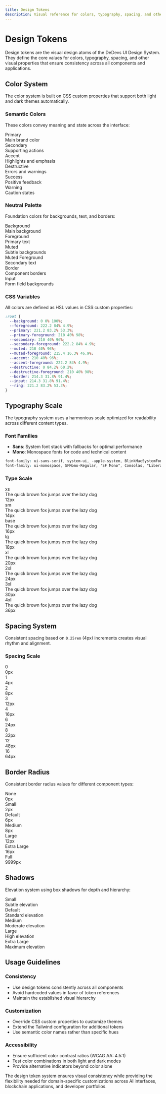 ```yaml
---
title: Design Tokens
description: Visual reference for colors, typography, spacing, and other design tokens in the DeDevs UI Design System.
---
```


# Design Tokens

Design tokens are the visual design atoms of the DeDevs UI Design System. They define the core values for colors, typography, spacing, and other visual properties that ensure consistency across all components and applications.

## Color System

The color system is built on CSS custom properties that support both light and dark themes automatically.

### Semantic Colors

These colors convey meaning and state across the interface:

<div className="grid grid-cols-1 md:grid-cols-2 gap-4 my-6">
  <div className="space-y-3">
    <div className="flex items-center gap-3">
      <div className="w-12 h-12 rounded-lg bg-primary border"></div>
      <div>
        <div className="font-medium">Primary</div>
        <div className="text-sm text-muted-foreground">Main brand color</div>
      </div>
    </div>
    <div className="flex items-center gap-3">
      <div className="w-12 h-12 rounded-lg bg-secondary border"></div>
      <div>
        <div className="font-medium">Secondary</div>
        <div className="text-sm text-muted-foreground">Supporting actions</div>
      </div>
    </div>
    <div className="flex items-center gap-3">
      <div className="w-12 h-12 rounded-lg bg-accent border"></div>
      <div>
        <div className="font-medium">Accent</div>
        <div className="text-sm text-muted-foreground">Highlights and emphasis</div>
      </div>
    </div>
  </div>
  <div className="space-y-3">
    <div className="flex items-center gap-3">
      <div className="w-12 h-12 rounded-lg bg-destructive border"></div>
      <div>
        <div className="font-medium">Destructive</div>
        <div className="text-sm text-muted-foreground">Errors and warnings</div>
      </div>
    </div>
    <div className="flex items-center gap-3">
      <div className="w-12 h-12 rounded-lg bg-success border"></div>
      <div>
        <div className="font-medium">Success</div>
        <div className="text-sm text-muted-foreground">Positive feedback</div>
      </div>
    </div>
    <div className="flex items-center gap-3">
      <div className="w-12 h-12 rounded-lg bg-warning border"></div>
      <div>
        <div className="font-medium">Warning</div>
        <div className="text-sm text-muted-foreground">Caution states</div>
      </div>
    </div>
  </div>
</div>

### Neutral Palette

Foundation colors for backgrounds, text, and borders:

<div className="grid grid-cols-1 md:grid-cols-2 gap-4 my-6">
  <div className="space-y-3">
    <div className="flex items-center gap-3">
      <div className="w-12 h-12 rounded-lg bg-background border"></div>
      <div>
        <div className="font-medium">Background</div>
        <div className="text-sm text-muted-foreground">Main background</div>
      </div>
    </div>
    <div className="flex items-center gap-3">
      <div className="w-12 h-12 rounded-lg bg-foreground border"></div>
      <div>
        <div className="font-medium">Foreground</div>
        <div className="text-sm text-muted-foreground">Primary text</div>
      </div>
    </div>
    <div className="flex items-center gap-3">
      <div className="w-12 h-12 rounded-lg bg-muted border"></div>
      <div>
        <div className="font-medium">Muted</div>
        <div className="text-sm text-muted-foreground">Subtle backgrounds</div>
      </div>
    </div>
  </div>
  <div className="space-y-3">
    <div className="flex items-center gap-3">
      <div className="w-12 h-12 rounded-lg bg-muted-foreground border"></div>
      <div>
        <div className="font-medium">Muted Foreground</div>
        <div className="text-sm text-muted-foreground">Secondary text</div>
      </div>
    </div>
    <div className="flex items-center gap-3">
      <div className="w-12 h-12 rounded-lg bg-border border"></div>
      <div>
        <div className="font-medium">Border</div>
        <div className="text-sm text-muted-foreground">Component borders</div>
      </div>
    </div>
    <div className="flex items-center gap-3">
      <div className="w-12 h-12 rounded-lg bg-input border"></div>
      <div>
        <div className="font-medium">Input</div>
        <div className="text-sm text-muted-foreground">Form field backgrounds</div>
      </div>
    </div>
  </div>
</div>

### CSS Variables

All colors are defined as HSL values in CSS custom properties:

```css
:root {
  --background: 0 0% 100%;
  --foreground: 222.2 84% 4.9%;
  --primary: 221.2 83.2% 53.3%;
  --primary-foreground: 210 40% 98%;
  --secondary: 210 40% 96%;
  --secondary-foreground: 222.2 84% 4.9%;
  --muted: 210 40% 96%;
  --muted-foreground: 215.4 16.3% 46.9%;
  --accent: 210 40% 96%;
  --accent-foreground: 222.2 84% 4.9%;
  --destructive: 0 84.2% 60.2%;
  --destructive-foreground: 210 40% 98%;
  --border: 214.3 31.8% 91.4%;
  --input: 214.3 31.8% 91.4%;
  --ring: 221.2 83.2% 53.3%;
}
```

## Typography Scale

The typography system uses a harmonious scale optimized for readability across different content types.

### Font Families

- **Sans**: System font stack with fallbacks for optimal performance
- **Mono**: Monospace fonts for code and technical content

```css
font-family: ui-sans-serif, system-ui, -apple-system, BlinkMacSystemFont, "Segoe UI", Roboto, "Helvetica Neue", Arial, "Noto Sans", sans-serif;
font-family: ui-monospace, SFMono-Regular, "SF Mono", Consolas, "Liberation Mono", Menlo, monospace;
```

### Type Scale

<div className="space-y-4 my-6">
  <div className="flex items-center gap-4">
    <div className="w-16 text-sm text-muted-foreground">xs</div>
    <div className="text-xs">The quick brown fox jumps over the lazy dog</div>
    <div className="text-xs text-muted-foreground">12px</div>
  </div>
  <div className="flex items-center gap-4">
    <div className="w-16 text-sm text-muted-foreground">sm</div>
    <div className="text-sm">The quick brown fox jumps over the lazy dog</div>
    <div className="text-xs text-muted-foreground">14px</div>
  </div>
  <div className="flex items-center gap-4">
    <div className="w-16 text-sm text-muted-foreground">base</div>
    <div className="text-base">The quick brown fox jumps over the lazy dog</div>
    <div className="text-xs text-muted-foreground">16px</div>
  </div>
  <div className="flex items-center gap-4">
    <div className="w-16 text-sm text-muted-foreground">lg</div>
    <div className="text-lg">The quick brown fox jumps over the lazy dog</div>
    <div className="text-xs text-muted-foreground">18px</div>
  </div>
  <div className="flex items-center gap-4">
    <div className="w-16 text-sm text-muted-foreground">xl</div>
    <div className="text-xl">The quick brown fox jumps over the lazy dog</div>
    <div className="text-xs text-muted-foreground">20px</div>
  </div>
  <div className="flex items-center gap-4">
    <div className="w-16 text-sm text-muted-foreground">2xl</div>
    <div className="text-2xl">The quick brown fox jumps over the lazy dog</div>
    <div className="text-xs text-muted-foreground">24px</div>
  </div>
  <div className="flex items-center gap-4">
    <div className="w-16 text-sm text-muted-foreground">3xl</div>
    <div className="text-3xl">The quick brown fox jumps over the lazy dog</div>
    <div className="text-xs text-muted-foreground">30px</div>
  </div>
  <div className="flex items-center gap-4">
    <div className="w-16 text-sm text-muted-foreground">4xl</div>
    <div className="text-4xl">The quick brown fox jumps over the lazy dog</div>
    <div className="text-xs text-muted-foreground">36px</div>
  </div>
</div>

## Spacing System

Consistent spacing based on `0.25rem` (4px) increments creates visual rhythm and alignment.

### Spacing Scale

<div className="space-y-3 my-6">
  <div className="flex items-center gap-4">
    <div className="w-12 text-sm text-muted-foreground">0</div>
    <div className="w-0 h-4 bg-primary"></div>
    <div className="text-sm">0px</div>
  </div>
  <div className="flex items-center gap-4">
    <div className="w-12 text-sm text-muted-foreground">1</div>
    <div className="w-1 h-4 bg-primary"></div>
    <div className="text-sm">4px</div>
  </div>
  <div className="flex items-center gap-4">
    <div className="w-12 text-sm text-muted-foreground">2</div>
    <div className="w-2 h-4 bg-primary"></div>
    <div className="text-sm">8px</div>
  </div>
  <div className="flex items-center gap-4">
    <div className="w-12 text-sm text-muted-foreground">3</div>
    <div className="w-3 h-4 bg-primary"></div>
    <div className="text-sm">12px</div>
  </div>
  <div className="flex items-center gap-4">
    <div className="w-12 text-sm text-muted-foreground">4</div>
    <div className="w-4 h-4 bg-primary"></div>
    <div className="text-sm">16px</div>
  </div>
  <div className="flex items-center gap-4">
    <div className="w-12 text-sm text-muted-foreground">6</div>
    <div className="w-6 h-4 bg-primary"></div>
    <div className="text-sm">24px</div>
  </div>
  <div className="flex items-center gap-4">
    <div className="w-12 text-sm text-muted-foreground">8</div>
    <div className="w-8 h-4 bg-primary"></div>
    <div className="text-sm">32px</div>
  </div>
  <div className="flex items-center gap-4">
    <div className="w-12 text-sm text-muted-foreground">12</div>
    <div className="w-12 h-4 bg-primary"></div>
    <div className="text-sm">48px</div>
  </div>
  <div className="flex items-center gap-4">
    <div className="w-12 text-sm text-muted-foreground">16</div>
    <div className="w-16 h-4 bg-primary"></div>
    <div className="text-sm">64px</div>
  </div>
</div>

## Border Radius

Consistent border radius values for different component types:

<div className="grid grid-cols-2 md:grid-cols-4 gap-4 my-6">
  <div className="text-center">
    <div className="w-16 h-16 bg-muted border mx-auto mb-2 rounded-none"></div>
    <div className="text-sm font-medium">None</div>
    <div className="text-xs text-muted-foreground">0px</div>
  </div>
  <div className="text-center">
    <div className="w-16 h-16 bg-muted border mx-auto mb-2 rounded-sm"></div>
    <div className="text-sm font-medium">Small</div>
    <div className="text-xs text-muted-foreground">2px</div>
  </div>
  <div className="text-center">
    <div className="w-16 h-16 bg-muted border mx-auto mb-2 rounded"></div>
    <div className="text-sm font-medium">Default</div>
    <div className="text-xs text-muted-foreground">6px</div>
  </div>
  <div className="text-center">
    <div className="w-16 h-16 bg-muted border mx-auto mb-2 rounded-md"></div>
    <div className="text-sm font-medium">Medium</div>
    <div className="text-xs text-muted-foreground">8px</div>
  </div>
  <div className="text-center">
    <div className="w-16 h-16 bg-muted border mx-auto mb-2 rounded-lg"></div>
    <div className="text-sm font-medium">Large</div>
    <div className="text-xs text-muted-foreground">12px</div>
  </div>
  <div className="text-center">
    <div className="w-16 h-16 bg-muted border mx-auto mb-2 rounded-xl"></div>
    <div className="text-sm font-medium">Extra Large</div>
    <div className="text-xs text-muted-foreground">16px</div>
  </div>
  <div className="text-center">
    <div className="w-16 h-16 bg-muted border mx-auto mb-2 rounded-full"></div>
    <div className="text-sm font-medium">Full</div>
    <div className="text-xs text-muted-foreground">9999px</div>
  </div>
</div>

## Shadows

Elevation system using box shadows for depth and hierarchy:

<div className="grid grid-cols-1 md:grid-cols-2 gap-6 my-6">
  <div className="space-y-4">
    <div className="p-4 bg-background border rounded-lg shadow-sm">
      <div className="font-medium">Small</div>
      <div className="text-sm text-muted-foreground">Subtle elevation</div>
    </div>
    <div className="p-4 bg-background border rounded-lg shadow">
      <div className="font-medium">Default</div>
      <div className="text-sm text-muted-foreground">Standard elevation</div>
    </div>
    <div className="p-4 bg-background border rounded-lg shadow-md">
      <div className="font-medium">Medium</div>
      <div className="text-sm text-muted-foreground">Moderate elevation</div>
    </div>
  </div>
  <div className="space-y-4">
    <div className="p-4 bg-background border rounded-lg shadow-lg">
      <div className="font-medium">Large</div>
      <div className="text-sm text-muted-foreground">High elevation</div>
    </div>
    <div className="p-4 bg-background border rounded-lg shadow-xl">
      <div className="font-medium">Extra Large</div>
      <div className="text-sm text-muted-foreground">Maximum elevation</div>
    </div>
  </div>
</div>

## Usage Guidelines

### Consistency
- Use design tokens consistently across all components
- Avoid hardcoded values in favor of token references
- Maintain the established visual hierarchy

### Customization
- Override CSS custom properties to customize themes
- Extend the Tailwind configuration for additional tokens
- Use semantic color names rather than specific hues

### Accessibility
- Ensure sufficient color contrast ratios (WCAG AA: 4.5:1)
- Test color combinations in both light and dark modes
- Provide alternative indicators beyond color alone

The design token system ensures visual consistency while providing the flexibility needed for domain-specific customizations across AI interfaces, blockchain applications, and developer portfolios.
